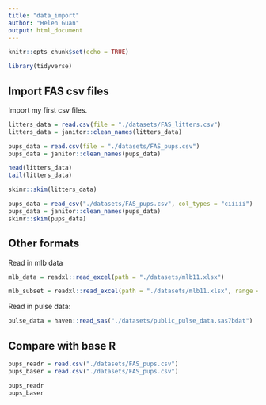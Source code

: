 ```yaml
---
title: "data_import"
author: "Helen Guan"
output: html_document
---
```


```r
knitr::opts_chunk$set(echo = TRUE)

library(tidyverse)
```

## Import FAS csv files

Import my first csv files.

```r
litters_data = read.csv(file = "./datasets/FAS_litters.csv")
litters_data = janitor::clean_names(litters_data)
```

```r
pups_data = read.csv(file = "./datasets/FAS_pups.csv")
pups_data = janitor::clean_names(pups_data)
```

```r
head(litters_data)
tail(litters_data)

skimr::skim(litters_data)
```

```r
pups_data = read_csv("./datasets/FAS_pups.csv", col_types = "ciiiii")
pups_data = janitor::clean_names(pups_data)
skimr::skim(pups_data)
```


## Other formats

Read in mlb data

```r
mlb_data = readxl::read_excel(path = "./datasets/mlb11.xlsx")

mlb_subset = readxl::read_excel(path = "./datasets/mlb11.xlsx", range = "A1:E17")
```

Read in pulse data:

```r
pulse_data = haven::read_sas("./datasets/public_pulse_data.sas7bdat")
```

## Compare with base R
```r
pups_readr = read.csv("./datasets/FAS_pups.csv")
pups_baser = read.csv("./datasets/FAS_pups.csv")

pups_readr
pups_baser
```




